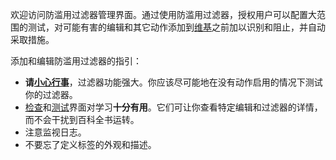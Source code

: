 {{Abuse filter}}
欢迎访问防滥用过滤器管理界面。通过使用防滥用过滤器，授权用户可以配置大范围的测试，对可能有害的编辑和其它动作添加到[[维基|维基]]之前加以识别和阻止，并自动采取措施。

添加和编辑防滥用过滤器的指引：
* '''请<u>小心行事</u>'''，过滤器功能强大。你应该尽可能地在没有动作启用的情况下测试你的过滤器。
* <u>[[Special:AbuseFilter/examine|检查]]</u>和<u>[[Special:AbuseFilter/test|测试]]</u>界面对学习'''十分有用'''。它们可让你查看特定编辑和过滤器的详情，而不会干扰到百科全书运转。
* 注意监视日志。
* 不要忘了定义标签的外观和描述。

{{Warning|'''请在创建和修改过滤器时小心。'''就算是一个错字也有可能干扰到不计其数合法贡献者的编辑。请在启用任何动作前测试你的过滤器。}}